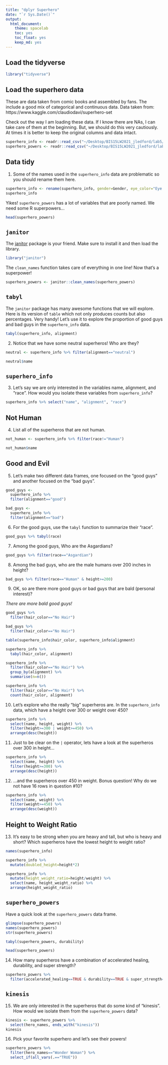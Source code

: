 ```yaml
---
title: "dplyr Superhero"
date: "`r Sys.Date()`"
output:
  html_document: 
    theme: spacelab
    toc: yes
    toc_float: yes
    keep_md: yes
---
```


## Load the tidyverse
```r
library("tidyverse")
```

## Load the superhero data
These are data taken from comic books and assembled by fans. The include a good mix of categorical and continuous data.  Data taken from: https://www.kaggle.com/claudiodavi/superhero-set  

Check out the way I am loading these data. If I know there are NAs, I can take care of them at the beginning. But, we should do this very cautiously. At times it is better to keep the original columns and data intact.  
```r
superhero_info <- readr::read_csv("~/Desktop/BIS15LW2021_jledford/lab5/data/heroes_information.csv", na = c("", "-99", "-"))
superhero_powers <- readr::read_csv("~/Desktop/BIS15LW2021_jledford/lab5/data/super_hero_powers.csv", na = c("", "-99", "-"))
```

## Data tidy
1. Some of the names used in the `superhero_info` data are problematic so you should rename them here.  
```r
superhero_info <- rename(superhero_info, gender=Gender, eye_color="Eye color", race=Race, hair_color="Hair color", height="Height", publisher="Publisher", skin_color="Skin color", alignment="Alignment", weight=Weight)
superhero_info
```

Yikes! `superhero_powers` has a lot of variables that are poorly named. We need some R superpowers...
```r
head(superhero_powers)
```

## `janitor`
The [janitor](https://garthtarr.github.io/meatR/janitor.html) package is your friend. Make sure to install it and then load the library.  
```r
library("janitor")
```

The `clean_names` function takes care of everything in one line! Now that's a superpower!
```r
superhero_powers <- janitor::clean_names(superhero_powers)
```

## `tabyl`
The `janitor` package has many awesome functions that we will explore. Here is its version of `table` which not only produces counts but also percentages. Very handy! Let's use it to explore the proportion of good guys and bad guys in the `superhero_info` data.  
```r
tabyl(superhero_info, alignment)
```

2. Notice that we have some neutral superheros! Who are they?
```r
neutral <- superhero_info %>% filter(alignment=="neutral")

neutral$name
```

## `superhero_info`
3. Let's say we are only interested in the variables name, alignment, and "race". How would you isolate these variables from `superhero_info`?
```r
superhero_info %>% select("name", "alignment", "race")
```

## Not Human
4. List all of the superheros that are not human.
```r
not_human <- superhero_info %>% filter(race!="Human")

not_human$name
```

## Good and Evil
5. Let's make two different data frames, one focused on the "good guys" and another focused on the "bad guys".
```r
good_guys <- 
  superhero_info %>% 
  filter(alignment=="good")
```

```r
bad_guys <- 
  superhero_info %>% 
  filter(alignment=="bad")
```

6. For the good guys, use the `tabyl` function to summarize their "race".
```r
good_guys %>% tabyl(race)
```

7. Among the good guys, Who are the Asgardians?
```r
good_guys %>% filter(race=="Asgardian")
```

8. Among the bad guys, who are the male humans over 200 inches in height?
```r
bad_guys %>% filter(race=="Human" & height>=200)
```

9. OK, so are there more good guys or bad guys that are bald (personal interest)?

_There are more bald good guys!_  

```r
good_guys %>% 
  filter(hair_color=="No Hair")
```

```r
bad_guys %>% 
  filter(hair_color=="No Hair")
```

```r
table(superhero_info$hair_color, superhero_info$alignment)
```

```r
superhero_info %>% 
  tabyl(hair_color, alignment)
```

```r
superhero_info %>% 
  filter(hair_color=="No Hair") %>% 
  group_by(alignment) %>% 
  summarise(n=n())
```

```r
superhero_info %>% 
  filter(hair_color=="No Hair") %>% 
  count(hair_color, alignment)
```

10. Let's explore who the really "big" superheros are. In the `superhero_info` data, which have a height over 300 or weight over 450?
```r
superhero_info %>% 
  select(name, height, weight) %>% 
  filter(height>=300 | weight>=450) %>% 
  arrange(desc(height))
```

11. Just to be clear on the `|` operator, lets have a look at the superheros over 300 in height...
```r
superhero_info %>% 
  select(name, height) %>% 
  filter(height>=300) %>% 
  arrange(desc(height))
```

12. ...and the superheros over 450 in weight. Bonus question! Why do we not have 16 rows in question #10?
```r
superhero_info %>% 
  select(name, weight) %>% 
  filter(weight>=450) %>% 
  arrange(desc(weight))
```

## Height to Weight Ratio
13. It's easy to be strong when you are heavy and tall, but who is heavy and short? Which superheros have the lowest height to weight ratio?

```r
names(superhero_info)
```

```r
superhero_info %>% 
  mutate(doubled_height=height*2)
```

```r
superhero_info %>% 
  mutate(height_weight_ratio=height/weight) %>% 
  select(name, height_weight_ratio) %>% 
  arrange(height_weight_ratio)
```

## `superhero_powers`
Have a quick look at the `superhero_powers` data frame.  
```r
glimpse(superhero_powers)
names(superhero_powers)
str(superhero_powers)
```
```r
tabyl(superhero_powers, durability)
```

```r
head(superhero_powers)
```

14. How many superheros have a combination of accelerated healing, durability, and super strength?
```r
superhero_powers %>% 
  filter(accelerated_healing==TRUE & durability==TRUE & super_strength==TRUE)
```

## `kinesis`
15. We are only interested in the superheros that do some kind of "kinesis". How would we isolate them from the `superhero_powers` data?
```r
kinesis <- superhero_powers %>% 
  select(hero_names, ends_with("kinesis"))
kinesis
```

16. Pick your favorite superhero and let's see their powers!
```r
superhero_powers %>% 
  filter(hero_names=="Wonder Woman") %>% 
  select_if(all_vars(.=="TRUE"))
```